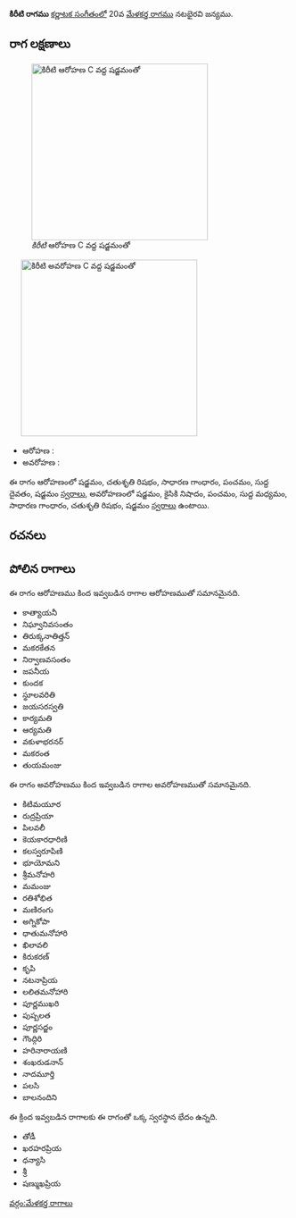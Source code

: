 {{Infobox ragam
	| name          	= కిరీటి
	| synonym	    	= 
	| mela          	= 
	| chakra        	= 
	| janaka        	= 
	| type          	= ఔడవ-షడవ
	| arohanam      	= {{svaraC|S|R2|G2|P|D1|S'}} 
	| avarohanam    	= {{svaraC|S'|N2|P|M1|G2|R2|S}}
	| jeeva         	=
	| chhaya        	=
	| nyasa         	=
	| vishesha      	= 
	| equivalent  		= 
}}
{{కర్ణాటక సంగీత రాగాలు}}
'''కిరీటి రాగము''' [[కర్ణాటక సంగీతం]]లో 20వ [[మేళకర్త రాగము]] నటభైరవి జన్యము. 


==రాగ లక్షణాలు==
[[Image:kiriti_ar_kb2wiki.png|thumb|right|316px|''కిరీటి'' ఆరోహణ C వద్ద షడ్జమంతో]]
	[[Image:kiriti_av_kb2wiki.png|thumb|right|316px|''కిరీటి'' అవరోహణ C వద్ద షడ్జమంతో]]

* ఆరోహణ : {{svaraC|S|R2|G2|P|D1|S'}} 
* అవరోహణ : {{svaraC|S'|N2|P|M1|G2|R2|S}}

ఈ రాగం ఆరోహణంలో షడ్జమం, చతుశృతి రిషభం, సాధారణ  గాంధారం, పంచమం, సుద్ద దైవతం, షడ్జమం [[స్వరాలు]], అవరోహణంలో షడ్జమం, కైసికి నిషాదం, పంచమం, సుద్ద మధ్యమం, సాధారణ  గాంధారం, చతుశృతి రిషభం, షడ్జమం [[స్వరాలు]] ఉంటాయి.

==రచనలు==



==పోలిన రాగాలు==
ఈ రాగం ఆరోహణము కింద ఇవ్వబడిన రాగాల ఆరోహణముతో సమానమైనది.
* కాత్యాయనీ
* నిఘ్వానివసంతం
* తిరుక్కనాతిత్తన్
* మకరకేతన
* నిర్వాణవసంతం
* జపనీయ
* కుందక
* స్థూలవరితి
* జయసరస్వతి
* కార్యమతి
* ఆర్యమతి
*  వకుళాభరనర్
* మకరంత
* తుయమంజు

ఈ రాగం అవరోహణము కింద ఇవ్వబడిన రాగాల అవరోహణముతో సమానమైనది.
* కిటిమయూర
* రుద్రప్రియా
* పిలవలీ
* కెయకారధారిణి
* కలస్వరూపిణి
* భూయోమని
* శ్రీమనోహరి
* మమంజు
* రతిశోభిత
* మణిరంగు
* అగ్నికోపా
* ధాతుమనోహారి
* ఖిలావలి
* కిరుకరణ్
* కృపి
* నటనాప్రియ
* లలితమనోహారి
* పూర్ణముఖరి
* పుష్పలత
* పూర్ణసద్జం
* గౌంద్గిరి
* హరినారాయణి
* శంఖరుడనాన్
* నాదమూర్తి
* పలసి
* బాలనందిని

ఈ క్రింద ఇవ్వబడిన రాగాలకు ఈ రాగంతో ఒక్క స్వరస్థాన భేదం ఉన్నది.
* తోడీ
* ఖరహరప్రియ
* ధన్యాసి
* శ్రీ
* షణ్ముఖప్రియ



[[వర్గం:మేళకర్త రాగాలు]]